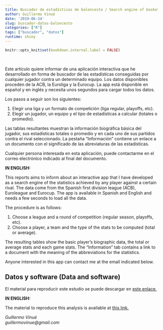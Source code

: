 ```yaml
---
title: Buscador de estadísticas de baloncesto / Search engine of basketball statistics.
author: Guillermo Vinué
date: '2019-06-24'
slug: buscador-datos-baloncesto
categories: ["R"]
tags: ["buscador", "datos"]
runtime: shiny
---
```


```r
knitr::opts_knit$set(bookdown.internal.label = FALSE)
```

<br>

Este artículo quiere informar de una aplicación interactiva que he desarrollado en forma de buscador de las estadísticas conseguidas por cualquier jugador contra un determinado equipo. Los datos disponibles proceden de la ACB, la Euroliga y la Eurocup. La app está disponible en español y en inglés y necesita unos segundos para cargar todos los datos.

Los pasos a seguir son los siguientes:

1. Elegir una liga y un formato de competición (liga regular, playoffs, etc).
2. Elegir un jugador, un equipo y el tipo de estadísticas a calcular (totales o promedio).

Las tablas resultantes muestran la información biográfica básica del jugador, sus estadísticas totales o promedio y en cada uno de sus partidos contra el rival seleccionado. La pestaña "Información" contiene un enlace a un documento con el significado de las abreviaturas de las estadísticas.

Cualquier persona interesada en esta aplicación, puede contactarme en el correo electrónico indicado al final del documento.

**IN ENGLISH:**

This reports aims to inform about an interactive app that I have developed as a search engine of the statistics achieved by any player against a certain rival. The data come from the Spanish first division league (ACB), Euroleague and Eurocup. The app is available in Spanish and English and needs a few seconds to load all the data.

The procedure is as follows:

1. Choose a league and a round of competition (regular season, playoffs, etc).
2. Choose a player, a team and the type of the stats to be computed (total or average).

The resulting tables show the basic player's biographic data, the total or average stats and each game stats. The "Information" tab contains a link to a document with the meaning of the abbreviations for the statistics.

Anyone interested in this app can contact me at the email indicated below.

## Datos y software (Data and software)

El material para reproducir este estudio se puede descargar en [este enlace.](https://github.com/guivivi/sportsandvisualdata/tree/master/content/post/data_scripts)

**IN ENGLISH:**

The material to reproduce this analysis is available at [this link.](https://github.com/guivivi/sportsandvisualdata/tree/master/content/post/data_scripts)

*Guillermo Vinué*\
*guillermovinue@gmail.com*